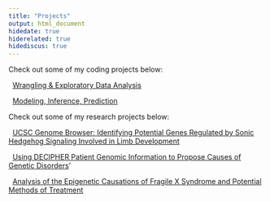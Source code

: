 ```yaml
---
title: "Projects"
output: html_document
hidedate: true
hiderelated: true
hidediscus: true
---
```


Check out some of my coding projects below:


<i class="fa fa-signal"></i> &nbsp; [Wrangling & Exploratory Data Analysis](/project/project1/)

<i class="fa fa-line-chart"></i> &nbsp; [Modeling, Inference, Prediction](/project/project2/)

Check out some of my research projects below:

<i class="fa fa-tasks" aria-hidden="true"></i> &nbsp; [UCSC Genome Browser: Identifying Potential Genes Regulated by Sonic Hedgehog Signaling Involved in Limb Development](/project/project3/)

<i class="fa fa-universal-access" aria-hidden="true"></i> &nbsp; [Using DECIPHER Patient Genomic Information to Propose Causes of Genetic Disorders](/project/project4/)'

<i class="fa fa-times" aria-hidden="true"></i> &nbsp; [Analysis of the Epigenetic Causations of Fragile X Syndrome and Potential Methods of Treatment](/project/project5/)

<!--
<i class="fa fa-pie-chart"></i> 
<i class="fa fa-tasks"></i> 
-->
